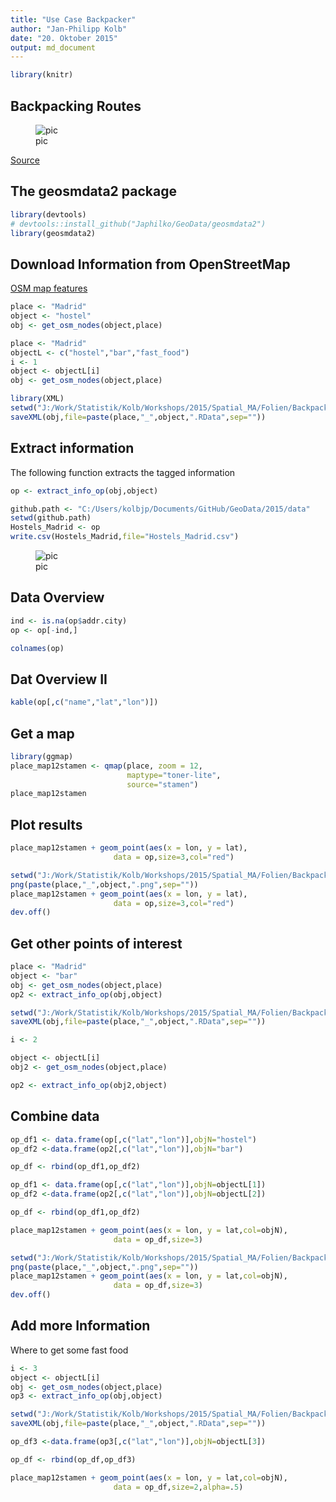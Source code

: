 ```yaml
---
title: "Use Case Backpacker"
author: "Jan-Philipp Kolb"
date: "20. Oktober 2015"
output: md_document
---
```


```r
library(knitr)
```

## Backpacking Routes

![pic](http://www.indietraveller.co/wp-content/uploads/2014/11/download-930x473.jpg)

[Source](http://www.indietraveller.co/map-of-where-to-go-backpacking/)

## The geosmdata2 package

```r
library(devtools)
# devtools::install_github("Japhilko/GeoData/geosmdata2")
library(geosmdata2)
```

## Download Information from OpenStreetMap

[OSM map features](http://wiki.openstreetmap.org/wiki/Map_Features)

```r
place <- "Madrid"
object <- "hostel"
obj <- get_osm_nodes(object,place)
```



```r
place <- "Madrid"
objectL <- c("hostel","bar","fast_food")
i <- 1
object <- objectL[i]
obj <- get_osm_nodes(object,place)
```


```r
library(XML)
setwd("J:/Work/Statistik/Kolb/Workshops/2015/Spatial_MA/Folien/BackpackerExample/data")
saveXML(obj,file=paste(place,"_",object,".RData",sep=""))
```



## Extract information

The following function extracts the tagged information

```r
op <- extract_info_op(obj,object)
```

```r
github.path <- "C:/Users/kolbjp/Documents/GitHub/GeoData/2015/data"
setwd(github.path)
Hostels_Madrid <- op
write.csv(Hostels_Madrid,file="Hostels_Madrid.csv")
```



![pic](figure/OSMhostel.PNG) 


## Data Overview

```r
ind <- is.na(op$addr.city)
op <- op[-ind,]
```

```r
colnames(op)
```

## Dat Overview II

```r
kable(op[,c("name","lat","lon")])
```

## Get a map 

```r
library(ggmap)
place_map12stamen <- qmap(place, zoom = 12,
                          maptype="toner-lite",
                          source="stamen")
place_map12stamen
```

## Plot results

```r
place_map12stamen + geom_point(aes(x = lon, y = lat),
                       data = op,size=3,col="red") 
```



```r
setwd("J:/Work/Statistik/Kolb/Workshops/2015/Spatial_MA/Folien/BackpackerExample/figure")
png(paste(place,"_",object,".png",sep=""))
place_map12stamen + geom_point(aes(x = lon, y = lat),
                       data = op,size=3,col="red") 
dev.off()
```



## Get other points of interest

```r
place <- "Madrid"
object <- "bar"
obj <- get_osm_nodes(object,place)
op2 <- extract_info_op(obj,object)
```

```r
setwd("J:/Work/Statistik/Kolb/Workshops/2015/Spatial_MA/Folien/BackpackerExample/data")
saveXML(obj,file=paste(place,"_",object,".RData",sep=""))
```


```r
i <- 2

object <- objectL[i]
obj2 <- get_osm_nodes(object,place)

op2 <- extract_info_op(obj2,object)
```

## Combine data

```r
op_df1 <- data.frame(op[,c("lat","lon")],objN="hostel")
op_df2 <-data.frame(op2[,c("lat","lon")],objN="bar")

op_df <- rbind(op_df1,op_df2)
```


```r
op_df1 <- data.frame(op[,c("lat","lon")],objN=objectL[1])
op_df2 <-data.frame(op2[,c("lat","lon")],objN=objectL[2])

op_df <- rbind(op_df1,op_df2)
```


```r
place_map12stamen + geom_point(aes(x = lon, y = lat,col=objN),
                       data = op_df,size=3) 
```


```r
setwd("J:/Work/Statistik/Kolb/Workshops/2015/Spatial_MA/Folien/BackpackerExample/figure")
png(paste(place,"_",object,".png",sep=""))
place_map12stamen + geom_point(aes(x = lon, y = lat,col=objN),
                       data = op_df,size=3) 
dev.off()
```

## Add more Information 

Where to get some fast food

```r
i <- 3
object <- objectL[i]
obj <- get_osm_nodes(object,place)
op3 <- extract_info_op(obj,object)
```

```r
setwd("J:/Work/Statistik/Kolb/Workshops/2015/Spatial_MA/Folien/BackpackerExample/data")
saveXML(obj,file=paste(place,"_",object,".RData",sep=""))
```

```r
op_df3 <-data.frame(op3[,c("lat","lon")],objN=objectL[3])

op_df <- rbind(op_df,op_df3)
```

```r
place_map12stamen + geom_point(aes(x = lon, y = lat,col=objN),
                       data = op_df,size=2,alpha=.5) 
```
